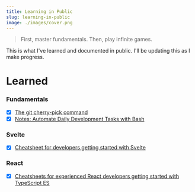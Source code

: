 ```yaml
---
title: Learning in Public
slug: learning-in-public
image: ./images/cover.png
---
```


> First, master fundamentals. Then, play infinite games.

This is what I've learned and documented in public. I'll be updating this as I make progress.

# Learned

### Fundamentals

- [x] [The git cherry-pick command](https://laurosilva.com/tutorials/the-git-cherry-pick-command)
- [x] [Notes: Automate Daily Development Tasks with Bash](https://laurosilva.com/tutorials/notes-on-automate-daily-development-tasks-with-bash)

### Svelte

- [x] [Cheatsheet for developers getting started with Svelte](https://github.com/laurosilvacom/svelte-cheatsheet)

### React

- [x] [Cheatsheets for experienced React developers getting started with TypeScript ES](https://github.com/typescript-cheatsheets/react-typescript-cheatsheet-es)
